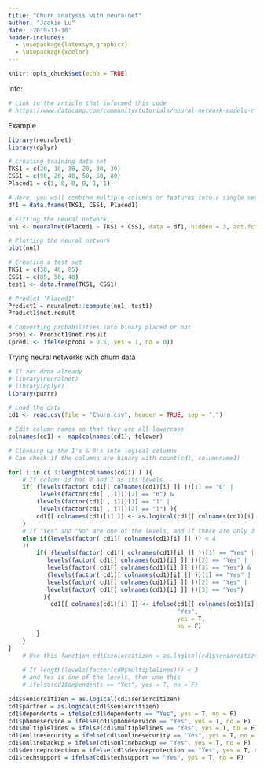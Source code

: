 ```yaml
---
title: "Churn analysis with neuralnet"
author: "Jackie Lu"
date: '2019-11-10'
header-includes:
  - \usepackage{latexsym,graphicx}
  - \usepackage{xcolor}
---
```

\definecolor{mylightgray}{RGB}{215, 215, 215}
\color{mylightgray}
\definecolor{mydarkgray}{RGB}{45, 45, 45}
\pagecolor{mydarkgray}
```r
knitr::opts_chunk$set(echo = TRUE)
```

Info:
```r
# Link to the article that informed this code
# https://www.datacamp.com/community/tutorials/neural-network-models-r
```

Example
```r
library(neuralnet)
library(dplyr)

# creating training data set
TKS1 = c(20, 10, 30, 20, 80, 30)
CSS1 = c(90, 20, 40, 50, 50, 80)
Placed1 = c(1, 0, 0, 0, 1, 1)

# Here, you will combine multiple columns or features into a single set of data
df1 = data.frame(TKS1, CSS1, Placed1)

# Fitting the neural network
nn1 <- neuralnet(Placed1 ~ TKS1 + CSS1, data = df1, hidden = 3, act.fct = "logistic", linear.output = F)

# Plotting the neural network
plot(nn1)

# Creating a test set
TKS1 = c(30, 40, 85)
CSS1 = c(85, 50, 40)
test1 <- data.frame(TKS1, CSS1)

# Predict 'Placed1'
Predict1 = neuralnet::compute(nn1, test1)
Predict1$net.result

# Converting probabilities into binary placed or not
prob1 <- Predict1$net.result
(pred1 <- ifelse(prob1 > 0.5, yes = 1, no = 0))
```

Trying neural networks with churn data
```r
# If not done already
# library(neuralnet)
# library(dplyr)
library(purrr)

# Load the data
cd1 <- read.csv(file = "Churn.csv", header = TRUE, sep = ",")

# Edit column names so that they are all lowercase
colnames(cd1) <- map(colnames(cd1), tolower)

# Cleaning up the 1's & 0's into logical columns
# Can check if the columns are binary with count(cd1, columnname1)

for( i in c( 1:length(colnames(cd1)) ) ){
    # If column is has 0 and 1 as its levels
    if( (levels(factor( cd1[[ colnames(cd1)[i] ]] ))[1] == "0" |
         levels(factor(cd1[ , i]))[2] == "0") &
        (levels(factor(cd1[ , i]))[1] == "1" | 
         levels(factor(cd1[ , i]))[2] == "1") ){
        cd1[[ colnames(cd1)[i] ]] <- as.logical(cd1[[ colnames(cd1)[i] ]])
    }
    # If "Yes" and "No" are one of the levels, and if there are only 3 levels
    else if(levels(factor( cd1[[ colnames(cd1)[i] ]] )) < 4
    ){
        if( (levels(factor( cd1[[ colnames(cd1)[i] ]] ))[1] == "Yes" |
           levels(factor( cd1[[ colnames(cd1)[i] ]] ))[2] == "Yes" |
           levels(factor( cd1[[ colnames(cd1)[i] ]] ))[3] == "Yes") &
           (levels(factor( cd1[[ colnames(cd1)[i] ]] ))[1] == "Yes" |
           levels(factor( cd1[[ colnames(cd1)[i] ]] ))[2] == "Yes" |
           levels(factor( cd1[[ colnames(cd1)[i] ]] ))[3] == "Yes")
          ){
            cd1[[ colnames(cd1)[i] ]] <- ifelse(cd1[[ colnames(cd1)[i] ]] ==
                                                "Yes",
                                                yes = T,
                                                no = F)
        }
    }
}
    # Use this function cd1$seniorcitizen = as.logical(cd1$seniorcitizen)
    
    # If length(levels(factor(cd0$multiplelines))) < 3
    # and Yes is one of the levels, then use this
    # ifelse(cd1$dependents == "Yes", yes = T, no = F)

cd1$seniorcitizen = as.logical(cd1$seniorcitizen)
cd1$partner = as.logical(cd1$seniorcitizen)
cd1$dependents = ifelse(cd1$dependents == "Yes", yes = T, no = F)
cd1$phoneservice = ifelse(cd1$phoneservice == "Yes", yes = T, no = F)
cd1$multiplelines = ifelse(cd1$multiplelines == "Yes", yes = T, no = F)
cd1$onlinesecurity = ifelse(cd1$onlinesecurity == "Yes", yes = T, no = F)
cd1$onlinebackup = ifelse(cd1$onlinebackup == "Yes", yes = T, no = F)
cd1$deviceprotection = ifelse(cd1$deviceprotection == "Yes", yes = T, no = F)
cd1$techsupport = ifelse(cd1$techsupport == "Yes", yes = T, no = F)

```





